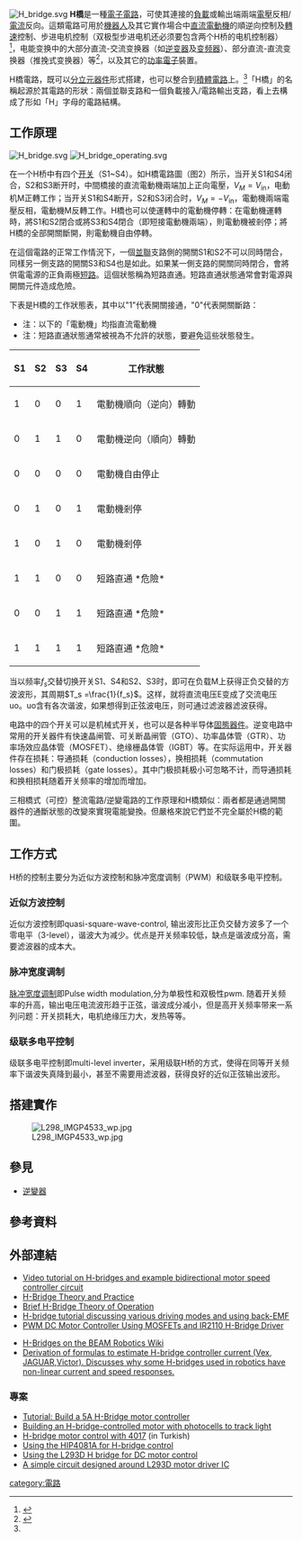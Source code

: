{{NoteTA|G1=Electronics}}
[[File:H_bridge.svg|thumb]]
'''H橋'''是一種[[電子電路|電子電路]]，可使其連接的[[負載|負載]]或輸出端兩端[[電壓|電壓]]反相/[[電流|電流]]反向。這類電路可用於[[機器人|機器人]]及其它實作場合中[[直流電動機|直流電動機]]的順逆向控制及[[轉速|轉速]]控制、步进电机控制（双极型步进电机还必须要包含两个H桥的电机控制器）<ref name="williams_stamp">{{cite book
 | title = Microcontroller projects using the Basic Stamp
 | edition = 2nd
 | author = Al Williams
 | publisher = Focal Press
 | year = 2002
 | isbn = 978-1-57820-101-3
 | page = 344
 | url = http://books.google.com/books?id=E0_07GfXo2wC&pg=PA344
 | access-date = 2014-12-31
 | archive-date = 2017-02-16
 | archive-url = https://web.archive.org/web/20170216090218/https://books.google.com/books?id=E0_07GfXo2wC&pg=PA344
 | dead-url = no
 }}</ref>，电能变换中的大部分直流-交流变换器（如[[逆变器|逆变器]]及[[变频器|变频器]]）、部分直流-直流变换器（推挽式变换器）等<ref>{{cite book|author=刘凤君|title=环保节能型H桥及SPWM直流电源式逆变器|year=2010-5|publisher=電子工業出版社|isbn=9787121106361|url=http://book.douban.com/subject/4852398/|access-date=2014-12-31|archive-date=2014-12-31|archive-url=https://web.archive.org/web/20141231142032/http://book.douban.com/subject/4852398/|dead-url=no}}</ref>，以及其它的[[功率電子學|功率電子]]裝置。

H橋電路，既可以[[電子元件|分立元器件]]形式搭建，也可以整合到[[積體電路|積體電路]]上。<ref name="williams_stamp" />「H橋」的名稱起源於其電路的形狀：兩個並聯支路和一個負載接入/電路輸出支路，看上去構成了形如「H」字母的電路結構。

== 工作原理 ==
[[File:H_bridge.svg|thumb]]
[[File:H_bridge_operating.svg|thumb]]

在一个H桥中有四个[[开关|开关]]（S1~S4）。如H橋電路圖（图2）所示，当开关S1和S4闭合，S2和S3断开时，中間橋接的直流電動機兩端加上正向電壓，<math>V_M = V_\text{in}</math>，电動机M正轉工作；当开关S1和S4断开，S2和S3闭合时，<math>V_M = -V_\text{in}</math>，電動機兩端電壓反相，電動機M反轉工作。H橋也可以使運轉中的電動機停轉：在電動機運轉時，將S1和S2閉合或將S3和S4閉合（即短接電動機兩端），則電動機被剎停；將H橋的全部開關斷開，則電動機自由停轉。

在這個電路的正常工作情況下，一個[[並聯|並聯]]支路側的開關S1和S2不可以同時閉合，同樣另一側支路的開關S3和S4也是如此。如果某一側支路的開關同時閉合，會將供電電源的正負兩極[[短路|短路]]。這個狀態稱為短路直通。短路直通狀態通常會對電源與開關元件造成危險。

下表是H橋的工作狀態表，其中以"1"代表開關接通，"0"代表開關斷路：
*注：以下的「電動機」均指直流電動機
*注：短路直通狀態通常被視為不允許的狀態，要避免這些狀態發生。
{| class="wikitable"
|-
! S1
! S2
! S3
! S4
! '''工作狀態'''
|-
| 1
| 0
| 0
| 1
| 電動機順向（逆向）轉動
|-
| 0
| 1
| 1
| 0
| 電動機逆向（順向）轉動
|-
| 0
| 0
| 0
| 0
| 電動機自由停止
|-
| 0
| 1
| 0
| 1
| 電動機剎停
|-
| 1
| 0
| 1
| 0
| 電動機剎停
|-
| 1
| 1
| 0
| 0
| 短路直通 *危險*
|-
| 0
| 0
| 1
| 1
| 短路直通 *危險*
|-
| 1
| 1
| 1
| 1
| 短路直通 *危險*
|}

当以频率<math>f_s</math>交替切换开关S1、S4和S2、S3时，即可在负载M上获得正负交替的方波波形，其周期<math>T_s =\frac{1}{f_s}</math>。这样，就将直流电压E变成了交流电压uo。uo含有各次谐波，如果想得到正弦波电压，则可通过滤波器滤波获得{{non sequitur|reason=本段似与前后文无关，可能是在描述主动整流电路而非H桥|date=2022年6月1日}}。

电路中的四个开关可以是机械式开关，也可以是各种半导体[[固態電子元件|固態器件]]。逆变电路中常用的开关器件有快速晶闸管、可关断晶闸管（GTO）、功率晶体管（GTR）、功率场效应晶体管（MOSFET）、绝缘栅晶体管（IGBT）等。在实际运用中，开关器件存在损耗：导通损耗（conduction losses），换相损耗（commutation losses）和门极损耗（gate losses）。其中门极损耗极小可忽略不计，而导通损耗和换相损耗随着开关频率的增加而增加。

三相橋式（可控）整流電路/逆變電路的工作原理和H橋類似：兩者都是通過開關器件的通斷狀態的改變來實現電能變換。但嚴格來說它們並不完全屬於H橋的範圍。

== 工作方式 ==
H桥的控制主要分为近似方波控制和脉冲宽度调制（PWM）和级联多电平控制。

=== 近似方波控制 ===
近似方波控制即quasi-square-wave-control, 输出波形比正负交替方波多了一个零电平（3-level），谐波大为减少。优点是开关频率较低，缺点是谐波成分高，需要滤波器的成本大。

=== 脉冲宽度调制 ===
[[脉冲宽度调制|脉冲宽度调制]]即Pulse width modulation,分为单极性和双极性pwm. 随着开关频率的升高，输出电压电流波形趋于正弦，谐波成分减小，但是高开关频率带来一系列问题：开关损耗大，电机绝缘压力大，发热等等。

=== 级联多电平控制 ===
级联多电平控制即multi-level inverter，采用级联H桥的方式，使得在同等开关频率下谐波失真降到最小，甚至不需要用滤波器，获得良好的近似正弦输出波形。

== 搭建實作 ==
[[File:L298_IMGP4533_wp.jpg|thumb]]


== 參見 ==
*[[逆變器|逆變器]]

== 參考資料 ==
{{reflist}}

== 外部連結 ==
* [http://afrotechmods.com/tutorials/2014/12/20/h-bridge-motor-speed-controller-tutorial/ Video tutorial on H-bridges and example bidirectional motor speed controller circuit]{{Webarchive|url=https://archive.is/20141220031147/http://afrotechmods.com/tutorials/2014/12/20/h-bridge-motor-speed-controller-tutorial/ |date=2014-12-20 }}
* [http://www.mcmanis.com/chuck/robotics/tutorial/h-bridge/ H-Bridge Theory and Practice]{{Wayback|url=http://www.mcmanis.com/chuck/robotics/tutorial/h-bridge/ |date=20150103112331 }}
* [https://www.dprg.org/brief-h-bridge-theory-of-operation/ Brief H-Bridge Theory of Operation]{{Wayback|url=https://www.dprg.org/brief-h-bridge-theory-of-operation/ |date=20190428092135 }}
* [http://www.modularcircuits.com/h-bridge_secrets1.htm H-bridge tutorial discussing various driving modes and using back-EMF]{{Wayback|url=http://www.modularcircuits.com/h-bridge_secrets1.htm |date=20111024014152 }}
* [http://www.circuit-projects.com/control/pwm-motor-controller-using-mosfets-and-ir2110-h-bridge-driver.html PWM DC Motor Controller Using MOSFETs and IR2110 H-Bridge Driver]{{Wayback|url=http://www.circuit-projects.com/control/pwm-motor-controller-using-mosfets-and-ir2110-h-bridge-driver.html |date=20110727063159 }}
<!--* [http://www.acroname.com/robotics/info/ideas/stacking/stacking.html Stacking H Bridges]-->
* [https://web.archive.org/web/20090514025559/http://www.beam-wiki.org/wiki/H-bridge H-Bridges on the BEAM Robotics Wiki]
* [http://vamfun.wordpress.com/2012/07/21/derivation-of-formulas-to-estimate-h-bridge-controller-current-vex-jaguarvictor-draft/  Derivation of formulas to estimate  H-bridge controller current (Vex, JAGUAR,Victor).  Discusses why some H-bridges used in robotics have non-linear current and speed responses.]{{Wayback|url=http://vamfun.wordpress.com/2012/07/21/derivation-of-formulas-to-estimate-h-bridge-controller-current-vex-jaguarvictor-draft/ |date=20141231142959 }}

=== 專案 ===
* [https://web.archive.org/web/20120420092120/http://www.ikalogic.com/build-a-5a-h-bridge-motor-driver-new-version/ Tutorial: Build a 5A H-Bridge motor controller]
* [https://web.archive.org/web/20100224041125/http://www.sccs.swarthmore.edu/users/06/adem/engin/e72/lab7/ Building an H-bridge-controlled motor with photocells to track light]
* [https://web.archive.org/web/20080211130913/http://www.izoelektronik.com/4017-entegresi-ve-bir-buton-ile-motor-kontrolu.htm  H-bridge motor control with 4017] (in Turkish)
* [http://www.parallax.com/dl/docs/cols/nv/vol2/col/nv52.pdf Using the HIP4081A for H-bridge control]{{Wayback|url=http://www.parallax.com/dl/docs/cols/nv/vol2/col/nv52.pdf |date=20120227214531 }}
* [https://web.archive.org/web/20141231141832/http://luckylarry.co.uk/arduino-projects/control-a-dc-motor-with-arduino-and-l293d-chip/ Using the L293D H bridge for DC motor control]
* [http://www.robotplatform.com/howto/L293/motor_driver_1.html A simple circuit designed around L293D motor driver IC]{{Wayback|url=http://www.robotplatform.com/howto/L293/motor_driver_1.html |date=20141219105945 }}

{{电桥}}

[[category:電路|category:電路]]